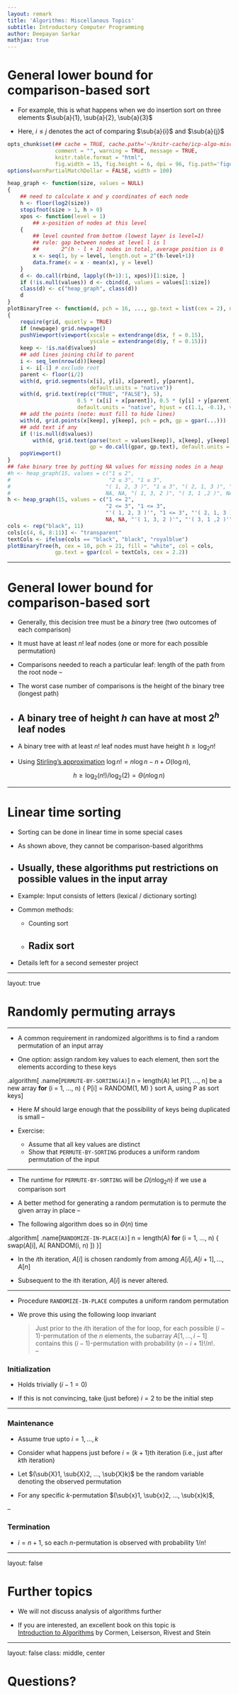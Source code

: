```yaml
---
layout: remark
title: 'Algorithms: Miscellanous Topics'
subtitle: Introductory Computer Programming
author: Deepayan Sarkar
mathjax: true
---
```




# General lower bound for comparison-based sort

<div>
$$
\newcommand{\sub}[2]{ {#1}_{#2} }
\newcommand{\sumlimits}[2]{ \sum\limits_{#1}^{#2} }
$$
</div>

* For example, this is what happens when we do insertion sort on three
  elements $\sub{a}{1}, \sub{a}{2}, \sub{a}{3}$

* Here, $i \leq j$ denotes the act of comparing $\sub{a}{i}$ and $\sub{a}{j}$

```r
opts_chunk$set(## cache = TRUE, cache.path='~/knitr-cache/icp-algo-misc-1/', autodep = TRUE,
               comment = "", warning = TRUE, message = TRUE,
               knitr.table.format = "html",
               fig.width = 15, fig.height = 6, dpi = 96, fig.path='figures/algo-misc-1-')
options(warnPartialMatchDollar = FALSE, width = 100)
```


```r
heap_graph <- function(size, values = NULL)
{
	## need to calculate x and y coordinates of each node
	h <- floor(log2(size))
	stopifnot(size > 1, h > 0)
	xpos <- function(level = 1)
		## x-position of nodes at this level
	{
		## level counted from bottom (lowest layer is level=1)
		## rule: gap between nodes at level l is l
		##       2^(h - l + 1) nodes in total, average position is 0
		x <- seq(1, by = level, length.out = 2^(h-level+1))
		data.frame(x = x - mean(x), y = level)
	}
	d <- do.call(rbind, lapply((h+1):1, xpos))[1:size, ]
	if (!is.null(values)) d <- cbind(d, values = values[1:size])
    class(d) <- c("heap_graph", class(d))
	d
}
plotBinaryTree <- function(d, pch = 16, ..., gp.text = list(cex = 2), newpage = TRUE)
{
	require(grid, quietly = TRUE)
	if (newpage) grid.newpage()
	pushViewport(viewport(xscale = extendrange(d$x, f = 0.15),
	                      yscale = extendrange(d$y, f = 0.15)))
	keep <- !is.na(d$values)
	## add lines joining child to parent
	i <- seq_len(nrow(d))[keep]
	i <- i[-1] # exclude root
	parent <- floor(i/2)
	with(d, grid.segments(x[i], y[i], x[parent], y[parent], 
	                      default.units = "native"))
	with(d, grid.text(rep(c("TRUE", "FALSE"), 5),
                      0.5 * (x[i] + x[parent]), 0.5 * (y[i] + y[parent]), 
	                  default.units = "native", hjust = c(1.1, -0.1), vjust = -0.1))
	## add the points (note: must fill to hide lines)
    with(d, grid.points(x[keep], y[keep], pch = pch, gp = gpar(...)))
	## add text if any
	if (!is.null(d$values)) 
	    with(d, grid.text(parse(text = values[keep]), x[keep], y[keep], 
		                  gp = do.call(gpar, gp.text), default.units = "native"))
	popViewport()
}
## fake binary tree by putting NA values for missing nodes in a heap
#h <- heap_graph(15, values = c("1 ≤ 2", 
#                               "2 ≤ 3", "1 ≤ 3",
#							   "( 1, 2, 3 )", "1 ≤ 3", "( 2, 1, 3 )", "2 ≤ 3", 
#							   NA, NA, "( 1, 3, 2 )", "( 3, 1 ,2 )", NA, NA, "( 2, 3, 1)", "( 3, 2, 1 )"))
h <- heap_graph(15, values = c("1 <= 2", 
                               "2 <= 3", "1 <= 3",
							   "'( 1, 2, 3 )'", "1 <= 3", "'( 2, 1, 3 )'", "2 <= 3", 
							   NA, NA, "'( 1, 3, 2 )'", "'( 3, 1 ,2 )'", NA, NA, "'( 2, 3, 1)'", "'( 3, 2, 1 )'"))
cols <- rep("black", 11)
cols[c(4, 6, 8:11)] <- "transparent"
textCols <- ifelse(cols == "black", "black", "royalblue")
plotBinaryTree(h, cex = 10, pch = 21, fill = "white", col = cols, 
               gp.text = gpar(col = textCols, cex = 2.2))
```



---

# General lower bound for comparison-based sort

* Generally, this decision tree must be a _binary_ tree (two outcomes
  of each comparison)

* It must have at least $n!$ leaf nodes (one or more for each possible permutation)

* Comparisons needed to reach a particular leaf: length of the path
  from the root node
--

* The worst case number of comparisons is the height of the binary
  tree (longest path)

* A binary tree of height $h$ can have at most $2^h$ leaf nodes
--

* A binary tree with at least $n!$ leaf nodes must have height $h \geq \log_2 n!$

* Using [Stirling's
  approximation](https://en.wikipedia.org/wiki/Stirling%27s_approximation)
  $\log n! = n \log n - n + O(\log n)$,

$$
h \geq \log_2(n!) / \log_2(2) = \Theta(n \log n)
$$ 


---

# Linear time sorting

* Sorting can be done in linear time in some special cases

* As shown above, they cannot be comparison-based algorithms

* Usually, these algorithms put restrictions on possible values in the input array
---

* Example: Input consists of letters (lexical / dictionary sorting)

* Common methods:

	* Counting sort
	
	* Radix sort
--

* Details left for a second semester project


---

layout: true

# Randomly permuting arrays

---

* A common requirement in randomized algorithms is to find a random
  permutation of an input array

* One option: assign random key values to each element, then sort the
  elements according to these keys
  
.algorithm[
.name[`PERMUTE-BY-SORTING(A)`]
n = length(A)
let P[1, ..., n] be a new array
__for__ (i = 1, ..., n) {
    P[i] = RANDOM(1, M)
}
sort A, using P as sort keys
]

* Here $M$ should large enough that the possibility of keys being
  duplicated is small
--

* Exercise: 

	- Assume that all key values are distinct 
	- Show that `PERMUTE-BY-SORTING` produces a uniform random permutation of the input


---

* The runtime for `PERMUTE-BY-SORTING` will be $\Omega(n \log_2 n)$ if we
  use a comparison sort

* A better method for generating a random permutation is to permute the
  given array in place
--
  
* The following algorithm does so in $\Theta(n)$ time

.algorithm[
.name[`RANDOMIZE-IN-PLACE(A)`]
n = length(A)
__for__ (i = 1, ..., n) {
    swap(A[i], A[ RANDOM(i, n) ])
}
]

* In the $i$th iteration, $A[i]$ is chosen randomly from among $A[i],
  A[i+1], ..., A[n]$

* Subsequent to the ith iteration, $A[i]$ is never altered.

---

* Procedure `RANDOMIZE-IN-PLACE` computes a uniform random permutation

* We prove this using the following loop invariant

	> Just prior to the $i$th iteration of the for loop, for each
	> possible $(i-1)$-permutation of the $n$ elements, the subarray
	> $A[1,...,i-1]$ contains this $(i-1)$-permutation with
	> probability $(n-i+1)!/n!$.\
--	

### Initialization

* Holds trivially ($i-1=0$)

* If this is not convincing, take (just before) $i=2$ to be the
  initial step


---

### Maintenance 

* Assume true upto $i=1,...,k$

* Consider what happens just before $i=(k+1)$th iteration (i.e., just after $k$th iteration)

* Let $(\sub{X}1, \sub{X}2, ..., \sub{X}k)$ be the random variable denoting the observed
permutation

*  For any specific $k$-permutation $(\sub{x}1, \sub{x}2, ..., \sub{x}k)$,

<div>
\begin{eqnarray*}
  P(\sub{X}1 = \sub{x}1, \sub{X}2 = \sub{x}2, ..., \sub{X}k = \sub{x}k) 
  &=& P(\sub{X}k = \sub{x}k | \sub{X}1 = \sub{x}1, \sub{X}2 = \sub{x}2, ..., \sub{X}{k-1} = \sub{x}{k-1}) \\
  & & \times  P(\sub{X}1 = \sub{x}1, \sub{X}2 = \sub{x}2, ..., \sub{X}{k-1} = \sub{x}{k-1}) \\
  &=& \frac{1}{n-k+1} \times \frac{(n-k+1)!}{n!} = \frac{(n-k)!}{n!}
\end{eqnarray*}
</div>
--

### Termination

* $i=n+1$, so each $n$-permutation is observed with probability $1/n!$


---

layout: false

# Further topics

* We will not discuss analysis of algorithms further

* If you are interested, an excellent book on this topic is\
  <a
  href="https://www.amazon.in/Introduction-Algorithms-Eastern-Economy-Thomas/dp/8120340078/"
  >Introduction to Algorithms</a> by Cormen, Leiserson, Rivest and Stein



---

layout: false
class: middle, center

# Questions?

